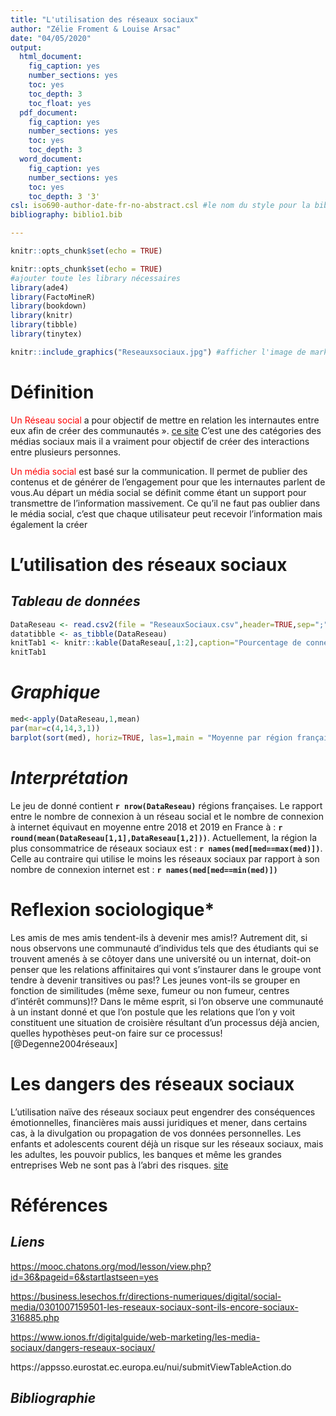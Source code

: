 ```yaml
---
title: "L'utilisation des réseaux sociaux"
author: "Zélie Froment & Louise Arsac"
date: "04/05/2020"
output:
  html_document:
    fig_caption: yes
    number_sections: yes
    toc: yes
    toc_depth: 3
    toc_float: yes
  pdf_document:
    fig_caption: yes
    number_sections: yes
    toc: yes
    toc_depth: 3
  word_document:
    fig_caption: yes
    number_sections: yes
    toc: yes
    toc_depth: 3 '3'
csl: iso690-author-date-fr-no-abstract.csl #le nom du style pour la biblio, doit être dans le même dossier
bibliography: biblio1.bib

---
```


```r
knitr::opts_chunk$set(echo = TRUE)
```

```r
knitr::opts_chunk$set(echo = TRUE) 
#ajouter toute les library nécessaires
library(ade4)
library(FactoMineR)
library(bookdown)
library(knitr)
library(tibble)
library(tinytex)
```

```r
knitr::include_graphics("Reseauxsociaux.jpg") #afficher l'image de markdown, doit être dans le même dossier
```

# **Définition**

<span style='color:red'>Un Réseau social</span> a pour objectif de mettre en relation les internautes entre eux afin de créer des communautés ». [ce site](<https://business.lesechos.fr/directions-numeriques/digital/social-media/0301007159501-les-reseaux-sociaux-sont-ils-encore-sociaux-316885.php>)
C’est une des catégories des médias sociaux mais il a vraiment pour objectif de créer des interactions entre plusieurs personnes.

<span style='color:red'>Un média social</span> est basé sur la communication. Il permet de publier des contenus et de générer de l’engagement pour que les internautes parlent de vous.Au départ un média social se définit comme étant un support pour transmettre de l’information massivement. Ce qu’il ne faut pas oublier dans le média social, c’est que chaque utilisateur peut recevoir l’information mais également la créer

# **L'utilisation des réseaux sociaux**

## ***Tableau de données***

```r

DataReseau <- read.csv2(file = "ReseauxSociaux.csv",header=TRUE,sep=";", dec=".", row.names=1) #,encoding="latin1")# on import en créant l'objet
datatibble <- as_tibble(DataReseau)
knitTab1 <- knitr::kable(DataReseau[,1:2],caption="Pourcentage de connexion aux réseaux sociaux par rapport à l'utilisation d'internet",align = "c")
knitTab1
```


# ***Graphique***

```r

med<-apply(DataReseau,1,mean)
par(mar=c(4,14,3,1))
barplot(sort(med), horiz=TRUE, las=1,main = "Moyenne par région française du taux de connexion aux réseaux sociaux"))
```


# ***Interprétation***

Le jeu de donné contient **`r nrow(DataReseau)`** régions françaises. Le rapport entre le nombre de connexion à un réseau social et le nombre de connexion à internet équivaut en moyenne entre 2018 et 2019 en France à : **`r round(mean(DataReseau[1,1],DataReseau[1,2]))`**. Actuellement, la région la plus consommatrice de réseaux sociaux est : **`r names(med[med==max(med)])`**. Celle au contraire qui utilise le moins les réseaux sociaux par rapport à son nombre de connexion internet est : **`r names(med[med==min(med)])`**

# **Reflexion sociologique***


Les amis de mes amis tendent-ils à devenir mes amis!? Autrement dit, si nous
observons une communauté d’individus tels que des étudiants qui se trouvent amenés à
se côtoyer dans une université ou un internat, doit-on penser que les relations
affinitaires qui vont s’instaurer dans le groupe vont tendre à devenir transitives ou pas!?
Les jeunes vont-ils se grouper en fonction de similitudes (même sexe, fumeur ou non
fumeur, centres d’intérêt communs)!? Dans le même esprit, si l’on observe une
communauté à un instant donné et que l’on postule que les relations que l’on y voit
constituent une situation de croisière résultant d’un processus déjà ancien, quelles
hypothèses peut-on faire sur ce processus![@Degenne2004réseaux]

# **Les dangers des réseaux sociaux**

L’utilisation naïve des réseaux sociaux peut engendrer des conséquences émotionnelles, financières mais aussi juridiques et mener, dans certains cas, à la divulgation ou propagation de vos données personnelles. Les enfants et adolescents courent déjà un risque sur les réseaux sociaux, mais les adultes, les pouvoir publics, les banques et même les grandes entreprises Web ne sont pas à l’abri des risques.
[site](https://www.ionos.fr/digitalguide/web-marketing/les-media-sociaux/dangers-reseaux-sociaux/)


# **Références**

## ***Liens***
<https://mooc.chatons.org/mod/lesson/view.php?id=36&pageid=6&startlastseen=yes>

<https://business.lesechos.fr/directions-numeriques/digital/social-media/0301007159501-les-reseaux-sociaux-sont-ils-encore-sociaux-316885.php>

<https://www.ionos.fr/digitalguide/web-marketing/les-media-sociaux/dangers-reseaux-sociaux/>

https://appsso.eurostat.ec.europa.eu/nui/submitViewTableAction.do

## ***Bibliographie***

